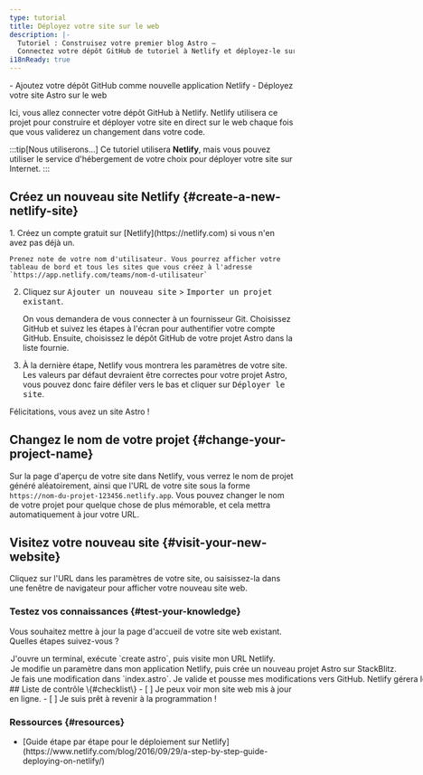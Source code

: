 ```yaml
---
type: tutorial
title: Déployez votre site sur le web
description: |-
  Tutoriel : Construisez votre premier blog Astro —
  Connectez votre dépôt GitHub de tutoriel à Netlify et déployez-le sur le web
i18nReady: true
---
```


<PreCheck>
  - Ajoutez votre dépôt GitHub comme nouvelle application Netlify
  - Déployez votre site Astro sur le web
</PreCheck>

Ici, vous allez connecter votre dépôt GitHub à Netlify. Netlify utilisera ce projet pour construire et déployer votre site en direct sur le web chaque fois que vous validerez un changement dans votre code.

:::tip[Nous utiliserons...]
Ce tutoriel utilisera **Netlify**, mais vous pouvez utiliser le service d'hébergement de votre choix pour déployer votre site sur Internet.
:::

## Créez un nouveau site Netlify \{#create-a-new-netlify-site\}

<Steps>
1. Créez un compte gratuit sur [Netlify](https://netlify.com) si vous n'en avez pas déjà un.

    Prenez note de votre nom d'utilisateur. Vous pourrez afficher votre tableau de bord et tous les sites que vous créez à l'adresse `https://app.netlify.com/teams/nom-d-utilisateur`

2. Cliquez sur <kbd>Ajouter un nouveau site</kbd> > <kbd>Importer un projet existant</kbd>.

    On vous demandera de vous connecter à un fournisseur Git. Choisissez GitHub et suivez les étapes à l'écran pour authentifier votre compte GitHub. Ensuite, choisissez le dépôt GitHub de votre projet Astro dans la liste fournie.

3. À la dernière étape, Netlify vous montrera les paramètres de votre site. Les valeurs par défaut devraient être correctes pour votre projet Astro, vous pouvez donc faire défiler vers le bas et cliquer sur <kbd>Déployer le site</kbd>.
</Steps>

Félicitations, vous avez un site Astro !

## Changez le nom de votre projet \{#change-your-project-name\}

Sur la page d'aperçu de votre site dans Netlify, vous verrez le nom de projet généré aléatoirement, ainsi que l'URL de votre site sous la forme `https://nom-du-projet-123456.netlify.app`. Vous pouvez changer le nom de votre projet pour quelque chose de plus mémorable, et cela mettra automatiquement à jour votre URL.

## Visitez votre nouveau site \{#visit-your-new-website\}

Cliquez sur l'URL dans les paramètres de votre site, ou saisissez-la dans une fenêtre de navigateur pour afficher votre nouveau site web.



<Box icon="question-mark">

### Testez vos connaissances \{#test-your-knowledge\}



Vous souhaitez mettre à jour la page d'accueil de votre site web existant. Quelles étapes suivez-vous ?

  <MultipleChoice>
    <Option>
      J'ouvre un terminal, exécute `create astro`, puis visite mon URL Netlify.
    </Option>
    <Option>
      Je modifie un paramètre dans mon application Netlify, puis crée un nouveau projet Astro sur StackBlitz.
    </Option>
    <Option isCorrect>
      Je fais une modification dans `index.astro`. Je valide et pousse mes modifications vers GitHub. Netlify gérera le reste !
    </Option>
  </MultipleChoice>
 </Box>

<Box icon="check-list">
## Liste de contrôle \{#checklist\}

<Checklist>
- [ ] Je peux voir mon site web mis à jour en ligne.
- [ ] Je suis prêt à revenir à la programmation !
</Checklist>
</Box>

### Ressources \{#resources\}

- <p>[Guide étape par étape pour le déploiement sur Netlify](https://www.netlify.com/blog/2016/09/29/a-step-by-step-guide-deploying-on-netlify/) <Badge class="neutral-badge" text="externe" /></p>
